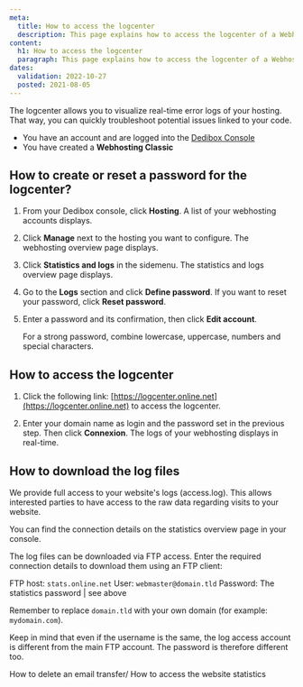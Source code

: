 ```yaml
---
meta:
  title: How to access the logcenter
  description: This page explains how to access the logcenter of a Webhosting Classic
content:
  h1: How to access the logcenter
  paragraph: This page explains how to access the logcenter of a Webhosting Classic
dates:
  validation: 2022-10-27
  posted: 2021-08-05
---
```


The logcenter allows you to visualize real-time error logs of your hosting. That way, you can quickly troubleshoot potential issues linked to your code.

<Message type="requirement">

  - You have an account and are logged into the [Dedibox Console](https://console.online.net)
  - You have created a **Webhosting Classic**

</Message>

## How to create or reset a password for the logcenter?

1. From your Dedibox console, click **Hosting**. A list of your webhosting accounts displays.

2. Click **Manage** next to the hosting you want to configure. The webhosting overview page displays.

3. Click **Statistics and logs** in the sidemenu. The statistics and logs overview page displays.

4. Go to the **Logs** section and click **Define password**. If you want to reset your password, click **Reset password**.

    <Lightbox src="scaleway_logcenter_define_password.webp" alt="" />

5. Enter a password and its confirmation, then click **Edit account**. 

    <Message type="tip">

    For a strong password, combine lowercase, uppercase, numbers and special characters.

    </Message>

## How to access the logcenter

1. Click the following link: [https://logcenter.online.net](https://logcenter.online.net) to access the logcenter. 

2. Enter your domain name as login and the password set in the previous step. Then click **Connexion**. The logs of your webhosting displays in real-time.


## How to download the log files

We provide full access to your website's logs (access.log). This allows interested parties to have access to the raw data regarding visits to your website.

You can find the connection details on the statistics overview page in your console.

The log files can be downloaded via FTP access. Enter the required connection details to download them using an FTP client: 

FTP host: `stats.online.net`
User: `webmaster@domain.tld`
Password: The statistics password | see above

Remember to replace `domain.tld` with your own domain (for example: `mydomain.com`).

<Message type="tip">

Keep in mind that even if the username is the same, the log access account is different from the main FTP account. The password is therefore different too.

</Message>

<Navigation title="See Also">
  <PreviousButton to="/webhosting/classic/how-to/delete-email-transfer">How to delete an email transfer/</PreviousButton>
  <NextButton to="/webhosting/classic/how-to/access-statistics/">How to access the website statistics</NextButton>
</Navigation> 
